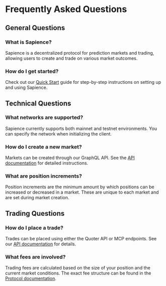 # Frequently Asked Questions

## General Questions

### What is Sapience?
Sapience is a decentralized protocol for prediction markets and trading, allowing users to create and trade on various market outcomes.

### How do I get started?
Check out our [Quick Start](quick-start) guide for step-by-step instructions on setting up and using Sapience.

## Technical Questions

### What networks are supported?
Sapience currently supports both mainnet and testnet environments. You can specify the network when initializing the client.

### How do I create a new market?
Markets can be created through our GraphQL API. See the [API documentation](api/graphql) for detailed instructions.

### What are position increments?
Position increments are the minimum amount by which positions can be increased or decreased in a market. These are unique to each market and are set during market creation.

## Trading Questions

### How do I place a trade?
Trades can be placed using either the Quoter API or MCP endpoints. See our [API documentation](api/quoter) for details.

### What fees are involved?
Trading fees are calculated based on the size of your position and the current market conditions. The exact fee structure can be found in the [Protocol documentation](protocol).